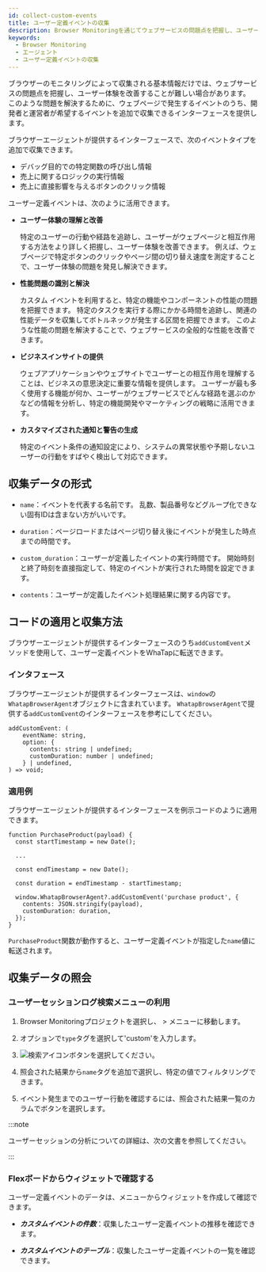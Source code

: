 ```yaml
---
id: collect-custom-events
title: ユーザー定義イベントの収集
description: Browser Monitoringを通じてウェブサービスの問題点を把握し、ユーザー体験を改善するために、ウェブページで発生するイベントのうち、開発者と運営者が希望するイベントを追加で収集できるインターフェースを提供します。
keywords:
  - Browser Monitoring
  - エージェント
  - ユーザー定義イベントの収集
---
```


ブラウザーのモニタリングによって収集される基本情報だけでは、ウェブサービスの問題点を把握し、ユーザー体験を改善することが難しい場合があります。 このような問題を解決するために、ウェブページで発生するイベントのうち、開発者と運営者が希望するイベントを追加で収集できるインターフェースを提供します。

ブラウザーエージェントが提供するインターフェースで、次のイベントタイプを追加で収集できます。

- デバッグ目的での特定関数の呼び出し情報
- 売上に関するロジックの実行情報
- 売上に直接影響を与えるボタンのクリック情報

ユーザー定義イベントは、次のように活用できます。

- **ユーザー体験の理解と改善**

  特定のユーザーの行動や経路を追跡し、ユーザーがウェブページと相互作用する方法をより詳しく把握し、ユーザー体験を改善できます。 例えば、ウェブページで特定ボタンのクリックやページ間の切り替え速度を測定することで、ユーザー体験の問題を発見し解決できます。

- **性能問題の識別と解決**

  カスタム イベントを利用すると、特定の機能やコンポーネントの性能の問題を把握できます。 特定のタスクを実行する際にかかる時間を追跡し、関連の性能データを収集してボトルネックが発生する区間を把握できます。 このような性能の問題を解決することで、ウェブサービスの全般的な性能を改善できます。

- **ビジネスインサイトの提供**

  ウェブアプリケーションやウェブサイトでユーザーとの相互作用を理解することは、ビジネスの意思決定に重要な情報を提供します。 ユーザーが最も多く使用する機能が何か、ユーザーがウェブサービスでどんな経路を選ぶのかなどの情報を分析し、特定の機能開発やマーケティングの戦略に活用できます。

- **カスタマイズされた通知と警告の生成**

  特定のイベント条件の通知設定により、システムの異常状態や予期しないユーザーの行動をすばやく検出して対応できます。

## 収集データの形式

- `name`：イベントを代表する名前です。 乱数、製品番号などグループ化できない固有IDは含まない方がいいです。

- `duration`：ページロードまたはページ切り替え後にイベントが発生した時点までの時間です。

- `custom_duration`：ユーザーが定義したイベントの実行時間です。 開始時刻と終了時刻を直接指定して、特定のイベントが実行された時間を設定できます。

- `contents`：ユーザーが定義したイベント処理結果に関する内容です。

## コードの適用と収集方法

ブラウザーエージェントが提供するインターフェースのうち`addCustomEvent`メソッドを使用して、ユーザー定義イベントをWhaTapに転送できます。

### インタフェース

ブラウザーエージェントが提供するインターフェースは、`window`の`WhatapBrowserAgent`オブジェクトに含まれています。 `WhatapBrowserAgent`で提供する`addCustomEvent`のインターフェースを参考にしてください。

```tsx title='Typescript'
addCustomEvent: (
    eventName: string,
    option: {
      contents: string | undefined;
      customDuration: number | undefined;
    } | undefined,
) => void;
```

### 適用例

ブラウザーエージェントが提供するインターフェースを例示コードのように適用できます。

```tsx title='Typescript'
function PurchaseProduct(payload) {
  const startTimestamp = new Date();

  ...

  const endTimestamp = new Date();

  const duration = endTimestamp - startTimestamp;

  window.WhatapBrowserAgent?.addCustomEvent('purchase product', {
    contents: JSON.stringify(payload),
    customDuration: duration,
  });
}
```

`PurchaseProduct`関数が動作すると、ユーザー定義イベントが指定した`name`値に転送されます。

## 収集データの照会

### ユーザーセッションログ検索メニューの利用

1. Browser Monitoringプロジェクトを選択し、<Cmdname sid="side_analysis" className="uitext" /> &gt; <Cmdname sid="side_userSessionEventSearch" className="uitext" />メニューに移動します。

2. <Cmdname sid="filter" className="uitext" />オプションで<code>type</code>タグを選択して'custom'を入力します。

   <ImgLang img='collect-custom-events-example01.png' desc='フィルタ検索' />

3. ![検索アイコン](/img/ico-btn-search.png)ボタンを選択してください。

4. 照会された結果から`name`タグを追加で選択し、特定の値でフィルタリングできます。

   <ImgLang img='collect-custom-events-example02.png' desc='フィルタ検索' />

5. イベント発生までのユーザー行動を確認するには、照会された結果一覧の<Cmdname sid="TTL07736" className="uitext" />カラムで<Cmdname sid="analysis" className="uitext" />ボタンを選択します。

   <ImgLang img='collect-custom-events-example03.png' desc='ユーザーセッション分析' />

:::note

ユーザーセッションの分析についての詳細は、次の文書を参照してください。

:::

### Flexボードからウィジェットで確認する

ユーザー定義イベントのデータは、<Cmdname sid="side_flexboard" className="uitext" />メニューからウィジェットを作成して確認できます。

<ImgLang img='browser-flexboard-custom-event-widget.png' desc='カスタムイベントウィジェット' />

- **_カスタムイベントの件数_**：収集したユーザー定義イベントの推移を確認できます。

- **_カスタムイベントのテーブル_**：収集したユーザー定義イベントの一覧を確認できます。
